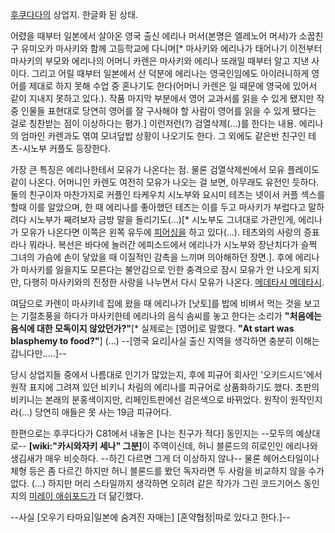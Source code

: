[[후쿠다다]]의 상업지. 한글화 된 상태.

어렸을 때부터 일본에서 살아온 영국 출신 에리나 머서(본명은 엘레노어 머서)가 소꿉친구 유미오카 마사키와 함께 고등학교에 다니며[* 마사키와 에리나가 태어나기 이전부터 마사키의 부모와 에리나의 어머니 카렌은 마사키와 에리나 또래일 때부터 알고 지낸 사이다. 그리고 어릴 때부터 일본에서 산 덕분에 에리나는 영국인임에도 아이러니하게 영어를 제대로 하지 못해 수업 중 혼나기도 한다(어머니 카렌은 일 때문에 영국에 있어서 같이 지내지 못하고 있다.). 작품 마지막 부분에서 영어 교과서를 읽을 수 있게 됐지만 작중 인물들 표현대로 당연히 영어를 잘 구사해야 할 사람이 영어를 읽을 수 있게 됐다는 걸로 칭찬받는 점이 이상하다는 평가.] 이런저런(?) 검열삭제(...)를 한다는 내용. 에리나의 엄마인 카렌과도 엮여 모녀덮밥 상황이 나오기도 한다. 그 외에도 같은반 친구인 테츠-시노부 커플도 등장한다.

가장 큰 특징은 에리나한테서 모유가 나온다는 점. 물론 검열삭제씬에서 모유 플레이도 같이 나온다. 어머니인 카렌도 여전히 모유가 나오는 걸 보면, 아무래도 유전인 듯하다. 둘의 친구이자 마찬가지로 커플인 타케우치 시노부와 요시미 테츠는 넷이서 커플 섹스를 할때 이를 알았으며, 한 때 에리나를 좋아했던 테츠는 이를 두고 마사키가 부럽다고 말하려다 시노부가 째려보자 금방 말을 돌리기도(...)[* 시노부도 그녀대로 가관인게, 에리나가 모유가 나온다면 이쪽은 왼쪽 유두에 [[피어싱]]을 하고 있다(...). 테츠와의 사랑의 증표라나 뭐라나. 복선은 바다에 놀러간 에피소드에서 에리나가 시노부와 장난치다가 슬쩍 그녀의 가슴에 손이 닿았을 때 이질적인 감촉을 느끼며 의아해하던 장면.]. 후에 에리나가 마사키를 잃을지도 모른다는 불안감으로 인한 충격으로 잠시 모유가 안 나오게 되지만, 다행히 마사키와의 진정한 사랑을 나누면서 다시 모유가 나온다. [[메데타시 메데타시]].

여담으로 카렌이 마사키네 집에 왔을 때 에리나가 [낫토]를 밥에 비벼서 먹는 것을 보고는 기절초풍을 하다가 마사키한테 에리나의 음식 솜씨를 놓고 한다는 소리가 '''"처음에는 음식에 대한 모독이지 않았던가?"'''[* 실제로는 [영어]로 말했다. '''"At start was blasphemy to food?"'''] (...) --[영국 요리|사실 출신 지역을 생각하면 충분히 이해는 갑니다만.....]--

당시 상업지들 중에서 나름대로 인기가 많았는지, 후에 피규어 회사인 '오키드시드'에서 원작 표지에 그려져 있던 비키니 차림의 에리나를 피규어로 상품화하기도 했다. 초판의 비키니는 본래의 분홍색이지만, 리페인트판에선 검은색으로 바뀌었다. 원작이 원작인지라(...) 당연히 애들은 못 사는 19금 피규어다.

한편으로는 후쿠다다가 C81에서 내놓은 [나는 친구가 적다] 동인지는 --모두의 예상대로-- '''[wiki:"카시와자키 세나" 그분]'''이 주역이신데, 허니 블론드의 히로인인 에리나와 생김새가 매우 비슷하다. --하긴 다르면 그게 더 이상하지 않나-- 물론 헤어스타일이나 체형 등은 좀 다르긴 하지만 허니 블론드를 봤던 독자라면 두 사람을 비교하지 않을 수가 없다. (...) 하지만 머리 스타일까지 생각하면 오히려 같은 작가가 그린 코드기어스 동인지의 [[미레이 애쉬포드]]가 더 닮긴했다.

--사실 [오우기 타마요|일본에 숨겨진 자매는] [혼약협정|따로 있다고 한다.]--
